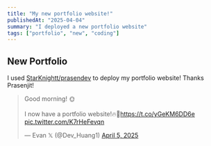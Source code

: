 ```yaml
---
title: "My new portfolio website!"
publishedAt: "2025-04-04"
summary: "I deployed a new portfolio website"
tags: ["portfolio", "new", "coding"]
---
```


## New Portfolio 

I used [StarKnightt/prasendev](https://github.com/Starknightt/prasendev) to deploy my portfolio website! Thanks Prasenjit!

<blockquote class="twitter-tweet"><p lang="en" dir="ltr">Good morning! 🌞<br><br>I now have a portfolio website!🔥🥳<a href="https://t.co/yGeKM6DD6e">https://t.co/yGeKM6DD6e</a> <a href="https://t.co/K7rHeFevqn">pic.twitter.com/K7rHeFevqn</a></p>&mdash; Evan 𝕏 (@Dev_Huang1) <a href="https://twitter.com/Dev_Huang1/status/1908363636390978002?ref_src=twsrc%5Etfw">April 5, 2025</a></blockquote> <script async src="https://platform.twitter.com/widgets.js" charset="utf-8"></script>
